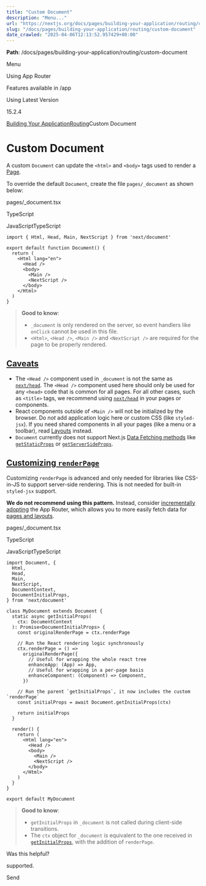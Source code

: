 ---
title: "Custom Document"
description: "Menu..."
url: "https://nextjs.org/docs/pages/building-your-application/routing/custom-document"
slug: "/docs/pages/building-your-application/routing/custom-document"
date_crawled: "2025-04-06T12:13:52.957429+00:00"
---

**Path**: /docs/pages/building-your-application/routing/custom-document

Menu

Using App Router

Features available in /app

Using Latest Version

15.2.4

[Building Your Application](/docs/pages/building-your-application)[Routing](/docs/pages/building-your-application/routing)Custom Document

# Custom Document

A custom `Document` can update the `<html>` and `<body>` tags used to render a [Page](/docs/pages/building-your-application/routing/pages-and-layouts).

To override the default `Document`, create the file `pages/_document` as shown below:

pages/\_document.tsx

TypeScript

JavaScriptTypeScript

```
import { Html, Head, Main, NextScript } from 'next/document'
 
export default function Document() {
  return (
    <Html lang="en">
      <Head />
      <body>
        <Main />
        <NextScript />
      </body>
    </Html>
  )
}
```

> **Good to know**:
>
> * `_document` is only rendered on the server, so event handlers like `onClick` cannot be used in this file.
> * `<Html>`, `<Head />`, `<Main />` and `<NextScript />` are required for the page to be properly rendered.

## [Caveats](#caveats)

* The `<Head />` component used in `_document` is not the same as [`next/head`](/docs/pages/api-reference/components/head). The `<Head />` component used here should only be used for any `<head>` code that is common for all pages. For all other cases, such as `<title>` tags, we recommend using [`next/head`](/docs/pages/api-reference/components/head) in your pages or components.
* React components outside of `<Main />` will not be initialized by the browser. Do *not* add application logic here or custom CSS (like `styled-jsx`). If you need shared components in all your pages (like a menu or a toolbar), read [Layouts](/docs/pages/building-your-application/routing/pages-and-layouts#layout-pattern) instead.
* `Document` currently does not support Next.js [Data Fetching methods](/docs/pages/building-your-application/data-fetching) like [`getStaticProps`](/docs/pages/building-your-application/data-fetching/get-static-props) or [`getServerSideProps`](/docs/pages/building-your-application/data-fetching/get-server-side-props).

## [Customizing `renderPage`](#customizing-renderpage)

Customizing `renderPage` is advanced and only needed for libraries like CSS-in-JS to support server-side rendering. This is not needed for built-in `styled-jsx` support.

**We do not recommend using this pattern.** Instead, consider [incrementally adopting](/docs/app/building-your-application/upgrading/app-router-migration) the App Router, which allows you to more easily fetch data for [pages and layouts](/docs/app/building-your-application/routing/layouts-and-templates).

pages/\_document.tsx

TypeScript

JavaScriptTypeScript

```
import Document, {
  Html,
  Head,
  Main,
  NextScript,
  DocumentContext,
  DocumentInitialProps,
} from 'next/document'
 
class MyDocument extends Document {
  static async getInitialProps(
    ctx: DocumentContext
  ): Promise<DocumentInitialProps> {
    const originalRenderPage = ctx.renderPage
 
    // Run the React rendering logic synchronously
    ctx.renderPage = () =>
      originalRenderPage({
        // Useful for wrapping the whole react tree
        enhanceApp: (App) => App,
        // Useful for wrapping in a per-page basis
        enhanceComponent: (Component) => Component,
      })
 
    // Run the parent `getInitialProps`, it now includes the custom `renderPage`
    const initialProps = await Document.getInitialProps(ctx)
 
    return initialProps
  }
 
  render() {
    return (
      <Html lang="en">
        <Head />
        <body>
          <Main />
          <NextScript />
        </body>
      </Html>
    )
  }
}
 
export default MyDocument
```

> **Good to know**:
>
> * `getInitialProps` in `_document` is not called during client-side transitions.
> * The `ctx` object for `_document` is equivalent to the one received in [`getInitialProps`](/docs/pages/api-reference/functions/get-initial-props#context-object), with the addition of `renderPage`.

Was this helpful?

supported.

Send